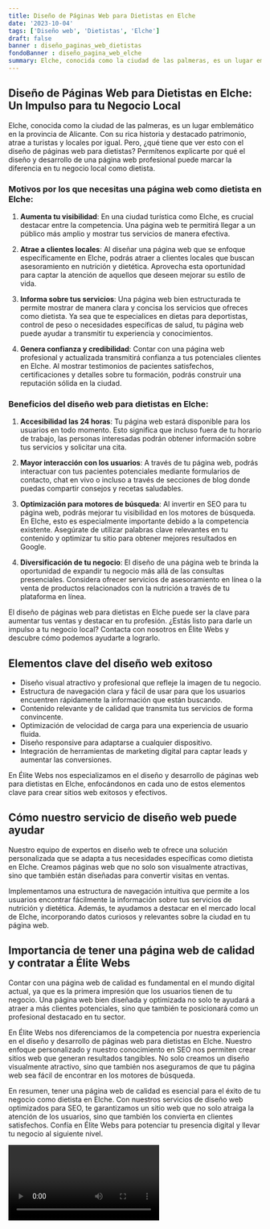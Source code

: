 ```yaml
---
title: Diseño de Páginas Web para Dietistas en Elche
date: '2023-10-04'
tags: ['Diseño web', 'Dietistas', 'Elche']
draft: false
banner : diseño_paginas_web_dietistas
fondoBanner : diseño_pagina_web_elche
summary: Elche, conocida como la ciudad de las palmeras, es un lugar emblemático en la provincia de Alicante. Con su rica historia y destacado patrimonio, atrae a turistas y locales por igual. Pero, ¿qué tiene que ver esto con el diseño de páginas web para dietistas? Permítenos explicarte por qué el diseño y desarrollo de una página web profesional puede marcar la diferencia en tu negocio local como dietista.
---
```


## Diseño de Páginas Web para Dietistas en Elche: Un Impulso para tu Negocio Local

Elche, conocida como la ciudad de las palmeras, es un lugar emblemático en la provincia de Alicante. Con su rica historia y destacado patrimonio, atrae a turistas y locales por igual. Pero, ¿qué tiene que ver esto con el diseño de páginas web para dietistas? Permítenos explicarte por qué el diseño y desarrollo de una página web profesional puede marcar la diferencia en tu negocio local como dietista.

### Motivos por los que necesitas una página web como dietista en Elche:

1. **Aumenta tu visibilidad**: En una ciudad turística como Elche, es crucial destacar entre la competencia. Una página web te permitirá llegar a un público más amplio y mostrar tus servicios de manera efectiva.

2. **Atrae a clientes locales**: Al diseñar una página web que se enfoque específicamente en Elche, podrás atraer a clientes locales que buscan asesoramiento en nutrición y dietética. Aprovecha esta oportunidad para captar la atención de aquellos que deseen mejorar su estilo de vida.

3. **Informa sobre tus servicios**: Una página web bien estructurada te permite mostrar de manera clara y concisa los servicios que ofreces como dietista. Ya sea que te especialices en dietas para deportistas, control de peso o necesidades específicas de salud, tu página web puede ayudar a transmitir tu experiencia y conocimientos.

4. **Genera confianza y credibilidad**: Contar con una página web profesional y actualizada transmitirá confianza a tus potenciales clientes en Elche. Al mostrar testimonios de pacientes satisfechos, certificaciones y detalles sobre tu formación, podrás construir una reputación sólida en la ciudad.

### Beneficios del diseño web para dietistas en Elche:

1. **Accesibilidad las 24 horas**: Tu página web estará disponible para los usuarios en todo momento. Esto significa que incluso fuera de tu horario de trabajo, las personas interesadas podrán obtener información sobre tus servicios y solicitar una cita.

2. **Mayor interacción con los usuarios**: A través de tu página web, podrás interactuar con tus pacientes potenciales mediante formularios de contacto, chat en vivo o incluso a través de secciones de blog donde puedas compartir consejos y recetas saludables.

3. **Optimización para motores de búsqueda**: Al invertir en SEO para tu página web, podrás mejorar tu visibilidad en los motores de búsqueda. En Elche, esto es especialmente importante debido a la competencia existente. Asegúrate de utilizar palabras clave relevantes en tu contenido y optimizar tu sitio para obtener mejores resultados en Google.

4. **Diversificación de tu negocio**: El diseño de una página web te brinda la oportunidad de expandir tu negocio más allá de las consultas presenciales. Considera ofrecer servicios de asesoramiento en línea o la venta de productos relacionados con la nutrición a través de tu plataforma en línea.

El diseño de páginas web para dietistas en Elche puede ser la clave para aumentar tus ventas y destacar en tu profesión. ¿Estás listo para darle un impulso a tu negocio local? Contacta con nosotros en Élite Webs y descubre cómo podemos ayudarte a lograrlo.

<GifSeo />

<Cta />

## Elementos clave del diseño web exitoso

- Diseño visual atractivo y profesional que refleje la imagen de tu negocio.
- Estructura de navegación clara y fácil de usar para que los usuarios encuentren rápidamente la información que están buscando.
- Contenido relevante y de calidad que transmita tus servicios de forma convincente.
- Optimización de velocidad de carga para una experiencia de usuario fluida.
- Diseño responsive para adaptarse a cualquier dispositivo.
- Integración de herramientas de marketing digital para captar leads y aumentar las conversiones.

En Élite Webs nos especializamos en el diseño y desarrollo de páginas web para dietistas en Elche, enfocándonos en cada uno de estos elementos clave para crear sitios web exitosos y efectivos.

## Cómo nuestro servicio de diseño web puede ayudar

Nuestro equipo de expertos en diseño web te ofrece una solución personalizada que se adapta a tus necesidades específicas como dietista en Elche. Creamos páginas web que no solo son visualmente atractivas, sino que también están diseñadas para convertir visitas en ventas.

Implementamos una estructura de navegación intuitiva que permite a los usuarios encontrar fácilmente la información sobre tus servicios de nutrición y dietética. Además, te ayudamos a destacar en el mercado local de Elche, incorporando datos curiosos y relevantes sobre la ciudad en tu página web.

## Importancia de tener una página web de calidad y contratar a Élite Webs

Contar con una página web de calidad es fundamental en el mundo digital actual, ya que es la primera impresión que los usuarios tienen de tu negocio. Una página web bien diseñada y optimizada no solo te ayudará a atraer a más clientes potenciales, sino que también te posicionará como un profesional destacado en tu sector.

En Élite Webs nos diferenciamos de la competencia por nuestra experiencia en el diseño y desarrollo de páginas web para dietistas en Elche. Nuestro enfoque personalizado y nuestro conocimiento en SEO nos permiten crear sitios web que generan resultados tangibles. No solo creamos un diseño visualmente atractivo, sino que también nos aseguramos de que tu página web sea fácil de encontrar en los motores de búsqueda.

En resumen, tener una página web de calidad es esencial para el éxito de tu negocio como dietista en Elche. Con nuestros servicios de diseño web optimizados para SEO, te garantizamos un sitio web que no solo atraiga la atención de los usuarios, sino que también los convierta en clientes satisfechos. Confía en Élite Webs para potenciar tu presencia digital y llevar tu negocio al siguiente nivel.

<Video />

<CtaBot job='Dietistas' city='Elche'/>

<Gmaps query='Elche+españa+maps' />